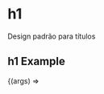 
<Meta title="Components/H1"/>

# h1

Design padrão para títulos

## h1 Example

<Canvas>
  <Story
    name="h1 Example"
    args={{ children: 'Título' }}
  >
    {(args) => <Title {...args} />}
  </Story>
</Canvas>
